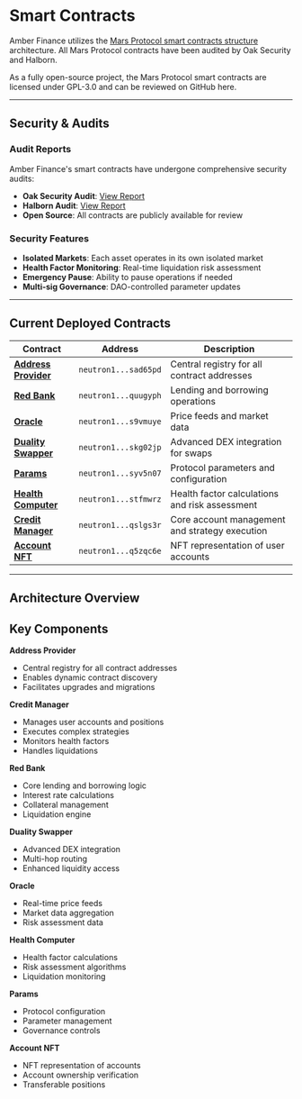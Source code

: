 # Smart Contracts

Amber Finance utilizes the [Mars Protocol smart contracts structure](https://github.com/mars-protocol/contracts) architecture. All Mars Protocol contracts have been audited by Oak Security and Halborn.

As a fully open-source project, the Mars Protocol smart contracts are licensed under GPL-3.0 and can be reviewed on GitHub here.

---

## Security & Audits

### Audit Reports

Amber Finance's smart contracts have undergone comprehensive security audits:

- **Oak Security Audit**: [View Report](https://github.com/mars-protocol/mars-audits)
- **Halborn Audit**: [View Report](https://github.com/mars-protocol/mars-audits)
- **Open Source**: All contracts are publicly available for review

### Security Features

- **Isolated Markets**: Each asset operates in its own isolated market
- **Health Factor Monitoring**: Real-time liquidation risk assessment
- **Emergency Pause**: Ability to pause operations if needed
- **Multi-sig Governance**: DAO-controlled parameter updates

---

## Current Deployed Contracts

| Contract                                                  | Address              | Description                                    |
| --------------------------------------------------------- | -------------------- | ---------------------------------------------- |
| **[Address Provider](/smart_contracts/address_provider)** | `neutron1...sad65pd` | Central registry for all contract addresses    |
| **[Red Bank](/smart_contracts/red_bank)**                 | `neutron1...quugyph` | Lending and borrowing operations               |
| **[Oracle](/smart_contracts/oracle)**                     | `neutron1...s9vmuye` | Price feeds and market data                    |
| **[Duality Swapper](/smart_contracts/duality_swapper)**   | `neutron1...skg02jp` | Advanced DEX integration for swaps             |
| **[Params](/smart_contracts/params)**                     | `neutron1...syv5n07` | Protocol parameters and configuration          |
| **[Health Computer](/smart_contracts/health_computer)**   | `neutron1...stfmwrz` | Health factor calculations and risk assessment |
| **[Credit Manager](/smart_contracts/credit_manager)**     | `neutron1...qslgs3r` | Core account management and strategy execution |
| **[Account NFT](/smart_contracts/account_nft)**           | `neutron1...q5zqc6e` | NFT representation of user accounts            |

---

## Architecture Overview

## Key Components

**Address Provider**

- Central registry for all contract addresses
- Enables dynamic contract discovery
- Facilitates upgrades and migrations

**Credit Manager**

- Manages user accounts and positions
- Executes complex strategies
- Monitors health factors
- Handles liquidations

**Red Bank**

- Core lending and borrowing logic
- Interest rate calculations
- Collateral management
- Liquidation engine

**Duality Swapper**

- Advanced DEX integration
- Multi-hop routing
- Enhanced liquidity access

**Oracle**

- Real-time price feeds
- Market data aggregation
- Risk assessment data

**Health Computer**

- Health factor calculations
- Risk assessment algorithms
- Liquidation monitoring

**Params**

- Protocol configuration
- Parameter management
- Governance controls

**Account NFT**

- NFT representation of accounts
- Account ownership verification
- Transferable positions
